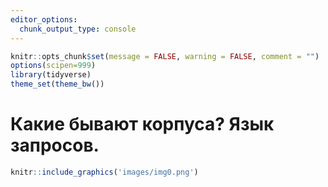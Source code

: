 ```yaml
---
editor_options: 
  chunk_output_type: console
---
```


```r
knitr::opts_chunk$set(message = FALSE, warning = FALSE, comment = "")
options(scipen=999)
library(tidyverse)
theme_set(theme_bw())
```

# Какие бывают корпуса? Язык запросов.

```r
knitr::include_graphics('images/img0.png')
```

